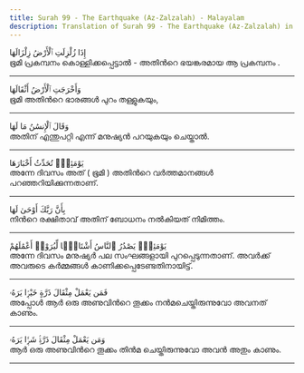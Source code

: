 ```yaml
---
title: Surah 99 - The Earthquake (Az-Zalzalah) - Malayalam
description: Translation of Surah 99 - The Earthquake (Az-Zalzalah) in Malayalam
---
```





<Aside type="quran" title="1">
إِذَا زُلْزِلَتِ ٱلْأَرْضُ زِلْزَالَهَا
</Aside>

<Aside type="reference" title="1">
ഭൂമി പ്രകമ്പനം കൊള്ളിക്കപ്പെട്ടാല്‍ - അതിന്‍റെ ഭയങ്കരമായ ആ പ്രകമ്പനം .
</Aside>

---

<Aside type="quran" title="2">
وَأَخْرَجَتِ ٱلْأَرْضُ أَثْقَالَهَا
</Aside>

<Aside type="reference" title="2">
ഭൂമി അതിന്‍റെ ഭാരങ്ങള്‍ പുറം തള്ളുകയും,
</Aside>

---

<Aside type="quran" title="3">
وَقَالَ ٱلْإِنسَٰنُ مَا لَهَا
</Aside>

<Aside type="reference" title="3">
അതിന്‌ എന്തുപറ്റി എന്ന്‌ മനുഷ്യന്‍ പറയുകയും ചെയ്താല്‍.
</Aside>

---

<Aside type="quran" title="4">
يَوْمَئِذٍۢ تُحَدِّثُ أَخْبَارَهَا
</Aside>

<Aside type="reference" title="4">
അന്നേ ദിവസം അത്‌ ( ഭൂമി ) അതിന്‍റെ വര്‍ത്തമാനങ്ങള്‍ പറഞ്ഞറിയിക്കുന്നതാണ്‌.
</Aside>

---

<Aside type="quran" title="5">
بِأَنَّ رَبَّكَ أَوْحَىٰ لَهَا
</Aside>

<Aside type="reference" title="5">
നിന്‍റെ രക്ഷിതാവ്‌ അതിന്‌ ബോധനം നല്‍കിയത്‌ നിമിത്തം.
</Aside>

---

<Aside type="quran" title="6">
يَوْمَئِذٍۢ يَصْدُرُ ٱلنَّاسُ أَشْتَاتًۭا لِّيُرَوْا۟ أَعْمَٰلَهُمْ
</Aside>

<Aside type="reference" title="6">
അന്നേ ദിവസം മനുഷ്യര്‍ പല സംഘങ്ങളായി പുറപ്പെടുന്നതാണ്‌. അവര്‍ക്ക്‌ അവരുടെ കര്‍മ്മങ്ങള്‍ കാണിക്കപ്പെടേണ്ടതിനായിട്ട്‌.
</Aside>

---

<Aside type="quran" title="7">
فَمَن يَعْمَلْ مِثْقَالَ ذَرَّةٍ خَيْرًۭا يَرَهُۥ
</Aside>

<Aside type="reference" title="7">
അപ്പോള്‍ ആര്‍ ഒരു അണുവിന്‍റെ തൂക്കം നന്‍മചെയ്തിരുന്നുവോ അവനത്‌ കാണും.
</Aside>

---

<Aside type="quran" title="8">
وَمَن يَعْمَلْ مِثْقَالَ ذَرَّةٍۢ شَرًّۭا يَرَهُۥ
</Aside>

<Aside type="reference" title="8">
ആര്‍ ഒരു അണുവിന്‍റെ തൂക്കം തിന്‍മ ചെയ്തിരുന്നുവോ അവന്‍ അതും കാണും.
</Aside>

---
